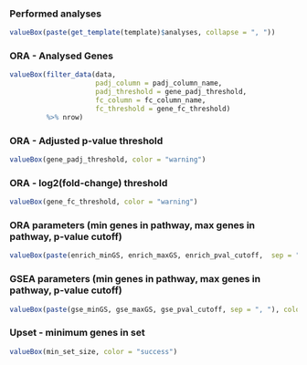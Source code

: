 ### Performed analyses

```r
valueBox(paste(get_template(template)$analyses, collapse = ", "))
```

### ORA - Analysed Genes

```r
valueBox(filter_data(data,
                     padj_column = padj_column_name,
                     padj_threshold = gene_padj_threshold, 
                     fc_column = fc_column_name,
                     fc_threshold = gene_fc_threshold) 
         %>% nrow)
```

### ORA - Adjusted p-value threshold

```r
valueBox(gene_padj_threshold, color = "warning")
```

### ORA - log2(fold-change) threshold

```r
valueBox(gene_fc_threshold, color = "warning")
```

### ORA parameters (min genes in pathway, max genes in pathway, p-value cutoff)

```r
valueBox(paste(enrich_minGS, enrich_maxGS, enrich_pval_cutoff,  sep = ", "), color = "success")
```

### GSEA parameters (min genes in pathway, max genes in pathway, p-value cutoff)

```r
valueBox(paste(gse_minGS, gse_maxGS, gse_pval_cutoff, sep = ", "), color = "success")
```

### Upset - minimum genes in set

```r
valueBox(min_set_size, color = "success")
```

